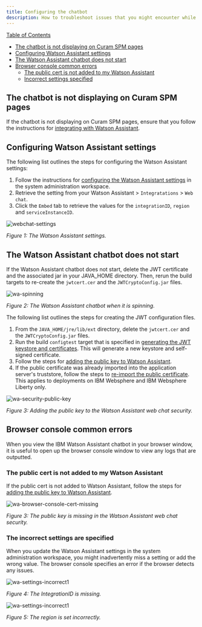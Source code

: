 ```yaml
---
title: Configuring the chatbot
description: How to troubleshoot issues that you might encounter while you are configuring the chatbot
---
```


<u>Table of Contents</u>

* [The chatbot is not displaying on Curam SPM pages](#the-web-chat-is-not-displaying-on-curam-pages)
* [Configuring Watson Assistant settings](#configuring-watson-assistant-settings)
* [The Watson Assistant chatbot does not start](#the-watson-assistant-chatbot-does-not-start)
* [Browser console common errors](#browser-console-common-errors)
  * [The public cert is not added to my Watson Assistant](#the-public-cert-is-not-added-to-my-watson-assistant)
  * [Incorrect settings specified](#incorrect-settings-specified)

## The chatbot is not displaying on Curam SPM pages

If the chatbot is not displaying on Curam SPM pages, ensure that you follow the instructions for [integrating with Watson Assistant](https://www.ibm.com/docs/en/spm/8.0.0?topic=applications-integrating-watson-assistant).

## Configuring Watson Assistant settings

The following list outlines the steps for configuring the Watson Assistant settings:

1. Follow the instructions for [configuring the Watson Assistant settings](https://www.ibm.com/docs/en/spm/8.0.0?topic=assistant-configuring-watson-settings) in the system administration workspace.
2. Retrieve the setting from your Watson Assistant > `Integratations` > `Web chat`.
3. Click the `Embed` tab to retrieve the values for the `integrationID`, `region` and `serviceInstanceID`.

![webchat-settings](../../images/webchat-settings.png)

<Caption>

*Figure 1: The Watson Assistant settings.*

</Caption>

## The Watson Assistant chatbot does not start

If the Watson Assistant chatbot does not start, delete the JWT certificate and the associated jar in your JAVA_HOME directory. Then, rerun the build targets to re-create the `jwtcert.cer` and the `JWTCryptoConfig.jar` files.

![wa-spinning](../../images/wa-spinning.png)

<Caption>

*Figure 2: The Watson Assistant chatbot when it is spinning.*

</Caption>

The following list outlines the steps for creating the JWT configuration files.

1. From the `JAVA_HOME/jre/lib/ext` directory, delete the `jwtcert.cer` and the `JWTCryptoConfig.jar` files.
2. Run the build `configtest` target that is specified in [generating the JWT keystore and certificates](https://www.ibm.com/docs/en/spm/8.0.0?topic=assistant-generating-jwt-keystore-certificates).
This will generate a new keystore and self-signed certificate.
3. Follow the steps for [adding the public key to Watson Assistant](https://www.ibm.com/docs/en/spm/8.0.0?topic=certificates-adding-public-key-watson-assistant).
4. If the public certificate was already imported into the application server's truststore, follow the steps to [re-import the public certificate](https://www.ibm.com/docs/en/spm/8.0.0?topic=assistant-configuring-application-servers-json-web-tokens).
This applies to deployments on IBM Websphere and IBM Websphere Liberty only.

![wa-security-public-key](../../images/wa-security-public-key.png)

<Caption>

*Figure 3: Adding the public key to the Watson Assistant web chat security.*

</Caption>

## Browser console common errors

When you view the IBM Watson Assistant chatbot in your browser window, it is useful to open up the browser console window to view any logs that are outputted.

### The public cert is not added to my Watson Assistant

If the public cert is not added to Watson Assistant, follow the steps for [adding the public key to Watson Assistant](https://www.ibm.com/docs/en/spm/8.0.0?topic=certificates-adding-public-key-watson-assistant).

![wa-browser-console-cert-missing](../../images/wa-browser-console-cert-missing.png)

<Caption>

*Figure 3: The public key is missing in the Watson Assistant web chat security.*

</Caption>

### The incorrect settings are specified

When you update the Watson Assistant settings in the system administration workspace, you might inadvertently miss a setting or add the wrong value. The browser console specifies an error if the browser  detects any issues.

![wa-settings-incorrect1](../../images/wa-settings-incorrect1.png)

<Caption>

*Figure 4: The IntegrationID is missing.*

</Caption>

![wa-settings-incorrect1](../../images/wa-settings-incorrect2.png)

<Caption>

*Figure 5: The region is set incorrectly.*

</Caption>

